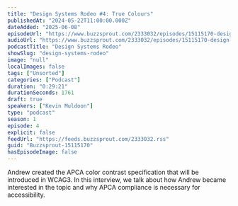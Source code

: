 ```yaml
---
title: "Design Systems Rodeo #4: True Colours"
publishedAt: "2024-05-22T11:00:00.000Z"
dateAdded: "2025-06-08"
episodeUrl: "https://www.buzzsprout.com/2333032/episodes/15115170-design-systems-rodeo-4-true-colours.mp3"
audioUrl: "https://www.buzzsprout.com/2333032/episodes/15115170-design-systems-rodeo-4-true-colours.mp3"
podcastTitle: "Design Systems Rodeo"
showSlug: "design-systems-rodeo"
image: "null"
localImages: false
tags: ["Unsorted"]
categories: ["Podcast"]
duration: "0:29:21"
durationSeconds: 1761
draft: true
speakers: ["Kevin Muldoon"]
type: "podcast"
season: 1
episode: 4
explicit: false
feedUrl: "https://feeds.buzzsprout.com/2333032.rss"
guid: "Buzzsprout-15115170"
hasEpisodeImage: false
---
```

Andrew created the APCA color contrast specification that will be introduced in WCAG3. In this interview, we talk about how Andrew became interested in the topic and why APCA compliance is necessary for accessibility.
